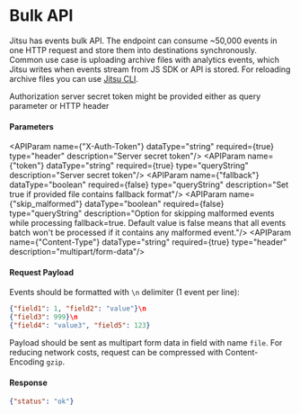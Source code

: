 # Bulk API

Jitsu has events bulk API. The endpoint can consume ~50,000 events in one HTTP request and store them into destinations synchronously.
Common use case is uploading archive files with analytics events, which Jitsu writes when events stream from JS SDK or API is stored.
For reloading archive files you can use <a href="/docs/other-features/cli">Jitsu CLI</a>.

<APIMethod method="POST" path="/api/v1/events/bulk?token=$server_api_key_secret" title="Bulk events"/>

Authorization server secret token might be provided either as query parameter or HTTP header

<h4>Parameters</h4>

<APIParam name={"X-Auth-Token"} dataType="string" required={true} type="header" description="Server secret token"/>
<APIParam name={"token"} dataType="string" required={true} type="queryString" description="Server secret token"/>
<APIParam name={"fallback"} dataType="boolean" required={false} type="queryString" description="Set true if provided file contains fallback format"/>
<APIParam name={"skip_malformed"} dataType="boolean" required={false} type="queryString" description="Option for skipping malformed events while processing fallback=true. Default value is false means that all events batch won't be processed if it contains any malformed event."/>
<APIParam name={"Content-Type"} dataType="string" required={true} type="header" description="multipart/form-data"/>

<h4>Request Payload</h4>

Events should be formatted with <code inline="true">\n</code> delimiter (1 event per line):
```json
{"field1": 1, "field2": "value"}\n
{"field3": 999}\n
{"field4": "value3", "field5": 123}
```

Payload should be sent as multipart form data in field with name <code inline="true">file</code>.
For reducing network costs, request can be compressed with Content-Encoding <code inline="true">gzip</code>.

<h4>Response</h4>

```json
{"status": "ok"}
```

<LargeLink title="Jitsu CLI for reloading archive files" href="/docs/other-features/cli" />